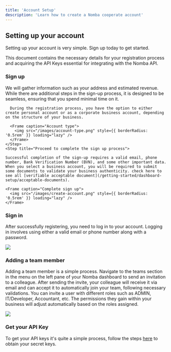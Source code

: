 ```yaml
---
title: 'Account Setup'
description: 'Learn how to create a Nomba cooperate account'
---
```


## Setting up your account

Setting up your account is very simple. Sign up today to get started.

This document contains the necessary details for your registration process and acquiring the API Keys essential for integrating with the Nomba API.

### Sign up 

We will gather information such as your address and estimated revenue. While there are additional steps in the sign-up process, it is designed to be seamless, ensuring that you spend minimal time on it.

<Steps titleSize="p">
    <Step title="Choose your account type">

      During the registration process, you have the option to either create personal account or as a corporate business account, depending on the structure of your business.

      <Frame caption="Account type">
        <img src="/images/account-type.png" style={{ borderRadius: '0.5rem' }} loading="lazy" />
      </Frame>
    </Step>
    <Step title="Proceed to complete the sign up process">
    
    Successful completion of the sign-up requires a valid email, phone number, Bank Verification Number (BVN), and some other important data. When you select a business account, you will be required to submit some documents to validate your business authenticity. check here to see all [verifiable acceptable document](/getting-started/dashboard-setup/acceptable-documents).

    <Frame caption="Complete sign up">
      <img src="/images/create-account.png" style={{ borderRadius: '0.5rem' }} loading="lazy" />
    </Frame>
  </Step>
</Steps>

### Sign in

After successfully registering, you need to log in to your account. Logging in involves using either a valid email or phone number along with a password.

<Frame caption="Sign in">
    <img src="/images/sign-in-1.png" style={{ borderRadius: '0.5rem' }} loading="lazy" />
</Frame>

### Adding a team member

Adding a team member is a simple process. Navigate to the teams section in the menu on the left pane of your Nomba dashboard to send an invitation to a colleague. After sending the invite, your colleague will receive it via email and can accept it to automatically join your team, following necessary validations. You can invite a user with different roles such as ADMIN, IT/Developer, Accountant, etc. The permissions they gain within your business will adjust automatically based on the roles assigned.

<Frame caption="Add a team member">
  <img src="/images/add-team-member-1.png" style={{ borderRadius: '0.5rem' }} loading="lazy" />
</Frame>

### Get your API Key

To get your API keys it's quite a simple process, follow the steps [here](/introduction/get-api-keys) to obtain your secret keys. 
